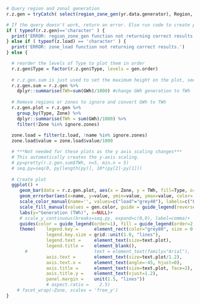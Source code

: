 
```r

# Query region and zonal generation
r.z.gen = tryCatch( select(region_zone_gen(yr.data.generator), Region, Zone, Type, GWh = value), error = function(cond) { return('ERROR') } )

# If the query doesn't work, return an error. Else run code to create plot.
if ( typeof(r.z.gen)=='character' ) {
  print('ERROR: region_zone_gen function not returning correct results.')
} else if ( typeof(z.load) == 'character' ) { 
  print('ERROR: zone_load function not returning correct results.')
} else {

  # reorder the levels of Type to plot them in order
  r.z.gen$Type = factor(r.z.gen$Type, levels = gen.order)
    
  # r.z.gen.sum is just used to set the maximum height on the plot, see pretty() fcn below
  r.z.gen.sum = r.z.gen %>% 
    dplyr::summarise(TWh=sum(GWh)/1000) #change GWh generation to TWh
  
  # Remove regions or zones to ignore and convert GWh to TWh
  r.z.gen.plot = r.z.gen %>%
    group_by(Type, Zone) %>%
    dplyr::summarise(TWh = sum(GWh)/1000) %>%
    filter(!Zone %in% ignore.zones)
    
  zone.load = filter(z.load, !name %in% ignore.zones)
  zone.load$value = zone.load$value/1000

  # ***Not needed for these plots as the y axis scaling changes***
  # This automatically creates the y-axis scaling. 
  # py=pretty(r.z.gen.sum$TWh, n=5, min.n = 5)
  # seq.py=seq(0, py[length(py)], 10*(py[2]-py[1]))
  
  # Create plot
  ggplot() +
     geom_bar(data = r.z.gen.plot, aes(x = Zone, y = TWh, fill=Type, order=as.numeric(Type)), stat="identity", position="stack" ) +
     geom_errorbar(aes(x=name, y=value, ymin=value, ymax=value, color='load'), data=zone.load, linetype='longdash', size=0.45)+
     scale_color_manual(name='', values=c("load"="grey40"), labels=c("Load"))+
     scale_fill_manual(values = gen.color, guide = guide_legend(reverse = TRUE))+
     labs(y="Generation (TWh)", x=NULL)+
     # scale_y_continuous(breaks=seq.py, expand=c(0,0), label=comma)+
     guides(color = guide_legend(order=1), fill = guide_legend(order=2, reverse=TRUE))+
     theme(    legend.key =      element_rect(color="grey80", size = 0.8), 
               legend.key.size = grid::unit(1.0, "lines"),
               legend.text =     element_text(size=text.plot), 
               legend.title =    element_blank(),
       #                         text = element_text(family="Arial"),
               axis.text =       element_text(size=text.plot/1.2), 
               axis.text.x =     element_text(angle=-45, hjust=0),
               axis.title =      element_text(size=text.plot, face=2), 
               axis.title.y =    element_text(vjust=1.2), 
               panel.margin =    unit(1.5, "lines"))
               # aspect.ratio =    2.5)
    # facet_wrap(~Zone, scales = 'free_y')
}
```
